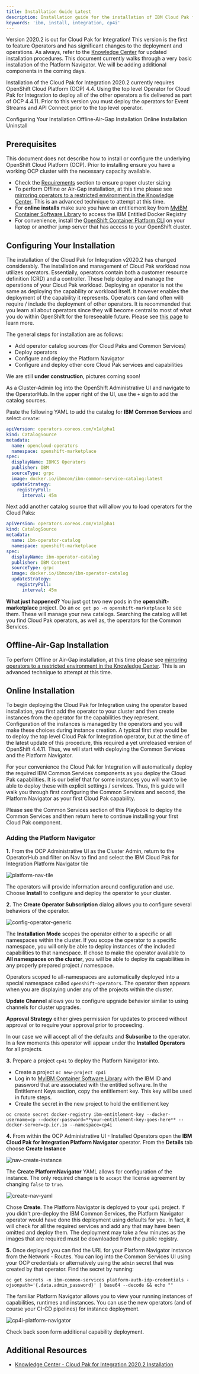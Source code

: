 ```yaml
---
title: Installation Guide Latest
description: Installation guide for the installation of IBM Cloud Pak for Integration v2020.2 and later
keywords: 'ibm, install, integration, cp4i'
---
```


<InlineNotification>

Version 2020.2 is out for Cloud Pak for Integration!  This version is the first to feature Operators and has significant changes to the deployment and operations.  As always, refer to the [Knowledge Center](https://www.ibm.com/support/knowledgecenter/en/SSGT7J_20.2/overview.html) for updated installation procedures.  This document currently walks through a very basic installation of the Platform Navigator.  We will be adding additional components in the coming days.

</InlineNotification>

<PageDescription>

Installation of the Cloud Pak for Integration 2020.2 currently requires OpenShift Cloud Platform (OCP) 4.4.  Using the top level Operator for Cloud Pak for Integration to deploy all of the other operators a fix delivered as part of OCP 4.4.11.  Prior to this version you must deploy the operators for Event Streams and API Connect prior to the top level operator. 

</PageDescription>

<AnchorLinks>
  <AnchorLink>Configuring Your Installation</AnchorLink>
  <AnchorLink>Offline-Air-Gap Installation</AnchorLink>
  <AnchorLink>Online Installation</AnchorLink>
  <AnchorLink>Uninstall</AnchorLink>
</AnchorLinks>

## Prerequisites

This document does not describe how to install or configure the underlying OpenShift Cloud Platform (OCP). Prior to 
installing ensure you have a working OCP cluster with the necessary capacity available.

- Check the [Requirements](cp4i-requirements) section to ensure proper cluster sizing
- To perform Offline or Air-Gap installation, at this time please see [mirroring operators to a restricted environment in the Knowledge Center](https://www.ibm.com/support/knowledgecenter/en/SSGT7J_20.2/install/mirroring_operators.html).  This is an advanced technique to attempt at this time.
- For **online installs** make sure you have an entitlement key from [MyIBM Container Software Library](https://myibm.ibm.com/products-services/containerlibrary) to access the IBM Entitled Docker Registry
- For convenience, install the [OpenShift Container Platform CLI](https://docs.openshift.com/container-platform/4.3/cli_reference/openshift_cli/getting-started-cli.html) on your laptop or another jump server that has access to your OpenShift cluster.

## Configuring Your Installation

The installation of the Cloud Pak for Integration v2020.2 has changed considerably.  The installation and management of Cloud Pak workload now utilizes operators.  Essentially, operators contain both a customer resource definition (CRD) and a controller.  These help deploy and manage the operations of your Cloud Pak workload.  Deploying an operator is not the same as deploying the capability or workload itself.  It however enables the deployment of the capability it represents.  Operators can (and often will) require / include the deployment of other operators.  It is recommended that you learn all about operators since they will become central to most of what you do within OpenShift for the foreseeable future.  Please see [this page](https://docs.openshift.com/container-platform/4.4/operators/olm-what-operators-are.html) to learn more.

The general steps for installation are as follows:

- Add operator catalog sources (for Cloud Paks and Common Services)
- Deploy operators
- Configure and deploy the Platform Navigator 
- Configure and deploy other core Cloud Pak services and capabilities

We are still **under construction**, pictures coming soon!

As a Cluster-Admin log into the OpenShift Administrative UI and navigate to the OperatorHub.  In the upper right of the UI, use the `+` sign to add the catalog sources.

Paste the following YAML to add the catalog for **IBM Common Services** and select `create`:

```yaml
apiVersion: operators.coreos.com/v1alpha1
kind: CatalogSource
metadata:
  name: opencloud-operators
  namespace: openshift-marketplace
spec:
  displayName: IBMCS Operators
  publisher: IBM
  sourceType: grpc
  image: docker.io/ibmcom/ibm-common-service-catalog:latest
  updateStrategy:
    registryPoll:
      interval: 45m
```

Next add another catalog source that will allow you to load operators for the Cloud Paks:

```yaml
apiVersion: operators.coreos.com/v1alpha1
kind: CatalogSource
metadata:
  name: ibm-operator-catalog
  namespace: openshift-marketplace
spec:
  displayName: ibm-operator-catalog 
  publisher: IBM Content
  sourceType: grpc
  image: docker.io/ibmcom/ibm-operator-catalog
  updateStrategy:
    registryPoll:
      interval: 45m
```

<InlineNotification>

**What just happened?**  You just got two new pods in the **openshift-marketplace** project.  Do an `oc get po -n openshift-marketplace` to see them.  These will manage your new catalogs.  Searching the catalog will let you find Cloud Pak operators, as well as, the operators for the Common Services.

</InlineNotification>

## Offline-Air-Gap Installation

To perform Offline or Air-Gap installation, at this time please see [mirroring operators to a restricted environment in the Knowledge Center](https://www.ibm.com/support/knowledgecenter/en/SSGT7J_20.2/install/mirroring_operators.html).  This is an advanced technique to attempt at this time.

## Online Installation

To begin deploying the Cloud Pak for Integration using the operator based installation, you first add the operator to your cluster and then create instances from the operator for the capabilities they represent.  Configuration of the instances is managed by the operators and you will make these choices during instance creation.  A typical first step would be to deploy the top level Cloud Pak for Integration operator, but at the time of the latest update of this procedure, this required a yet unreleased version of OpenShift 4.4.11.  Thus, we will start with deploying the Common Services and the Platform Navigator.

<InlineNotification>

For your convenience the Cloud Pak for Integration will automatically deploy the required IBM Common Services components as you deploy the Cloud Pak capabilities.  It is our belief that for some instances you will want to be able to deploy these with explicit settings / services.  Thus, this guide will walk you through first configuring the Common Services and second, the Platform Navigator as your first Cloud Pak capability.

</InlineNotification>

Please see the Common Services section of this Playbook to deploy the Common Services and then return here to continue installing your first Cloud Pak component.

### Adding the Platform Navigator

**1.** From the OCP Administrative UI as the Cluster Admin, return to the OperatorHub and filter on Nav to find and select the IBM Cloud Pak for Integration Platform Navigator tile

![platform-nav-tile](platform-nav-tile.png)

The operators will provide information around configuration and use.  Choose **Install** to configure and deploy the operator to your cluster.

**2.** The **Create Operator Subscription** dialog allows you to configure several behaviors of the operator.

![config-operator-generic](config-operator-generic.png)

The **Installation Mode** scopes the operator either to a specific or all namespaces within the cluster.  If you scope the operator to a specific namespace, you will only be able to deploy instances of the included capabilities to that namespace.  If chose to make the operator available to **All namespaces on the cluster**, you will be able to deploy its capabilities in any properly prepared project / namespace.

<InlineNotification>

Operators scoped to all-namespaces are automatically deployed into a special namespace called `openshift-operators`.  The operator then appears when you are displaying under any of the projects within the cluster.

</InlineNotification>

**Update Channel** allows you to configure upgrade behavior similar to using channels for cluster upgrades.

**Approval Strategy** either gives permission for updates to proceed without approval or to require your approval prior to proceeding.

In our case we will accept all of the defaults and **Subscribe** to the operator.  In a few moments this operator will appear under the **Installed Operators** for all projects.

**3.** Prepare a project `cp4i` to deploy the Platform Navigator into.

- Create a project `oc new-project cp4i`
- Log in to [MyIBM Container Software Library](https://myibm.ibm.com/products-services/containerlibrary) with the IBM ID and password that are associated with the entitled software.  In the Entitlement Keys section, copy the entitlement key. This key will be used in future steps.
- Create the secret in the new project to hold the entitlement key

```
oc create secret docker-registry ibm-entitlement-key --docker-username=cp --docker-password=**your-entitlement-key-goes-here** --docker-server=cp.icr.io --namespace=cp4i
```

**4.** From within the OCP Administrative UI - Installed Operators open the **IBM Cloud Pak for Integration Platform Navigator** operator.  From the **Details** tab choose **Create Instance**

![nav-create-instance](nav-create-instance.png)

The **Create PlatformNavigator** YAML allows for configuration of the instance.  The only required change is to `accept` the license agreement by changing `false` to `true`.

![create-nav-yaml](create-nav-yaml.png)

Chose **Create**.  The Platform Navigator is deployed to your `cp4i` project.  If you didn't pre-deploy the IBM Common Services, the Platform Navigator operator would have done this deployment using defaults for you.  In fact, it will check for all the required services and add any that may have been omitted and deploy them.  The deployment may take a few minutes as the images that are required must be downloaded from the public registry.

**5.** Once deployed you can find the URL for your Platform Navigator instance from the Network - Routes.  You can log into the Common Services UI using your OCP credentials or alternatively using the `admin` secret that was created by that operator.  Find the secret by running:

```
oc get secrets -n ibm-common-services platform-auth-idp-credentials -ojsonpath='{.data.admin_password}' | base64 --decode && echo "" 
```

The familiar Platform Navigator allows you to view your running instances of capabilities, runtimes and instances.  You can use the new operators (and of course your CI-CD pipelines) for instance deployment.  

![cp4i-platform-navigator](cp4i-platform-navigator.png)

Check back soon form additional capability deployment.

## Additional Resources
* <a href="https://www.ibm.com/support/knowledgecenter/en/SSGT7J_20.2/welcome.html">Knowledge Center - Cloud Pak for Integration 2020.2 Installation</a>

